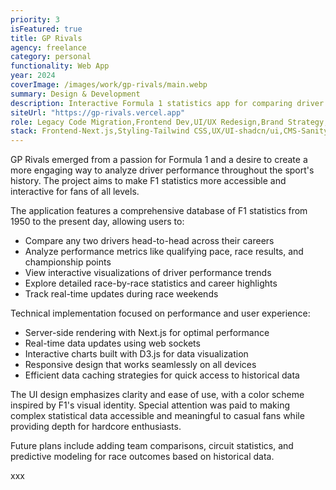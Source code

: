 ```yaml
---
priority: 3
isFeatured: true
title: GP Rivals
agency: freelance
category: personal
functionality: Web App
year: 2024
coverImage: /images/work/gp-rivals/main.webp
summary: Design & Development
description: Interactive Formula 1 statistics app for comparing driver performance across seasons. Features real-time updates and historical data visualization.
siteUrl: "https://gp-rivals.vercel.app"
role: Legacy Code Migration,Frontend Dev,UI/UX Redesign,Brand Strategy,Identity Design,Marketing System
stack: Frontend-Next.js,Styling-Tailwind CSS,UX/UI-shadcn/ui,CMS-Sanity,Marketing-Sendgrid
---
```


GP Rivals emerged from a passion for Formula 1 and a desire to create a more engaging way to analyze driver performance throughout the sport's history. The project aims to make F1 statistics more accessible and interactive for fans of all levels.

The application features a comprehensive database of F1 statistics from 1950 to the present day, allowing users to:

- Compare any two drivers head-to-head across their careers
- Analyze performance metrics like qualifying pace, race results, and championship points
- View interactive visualizations of driver performance trends
- Explore detailed race-by-race statistics and career highlights
- Track real-time updates during race weekends

Technical implementation focused on performance and user experience:

- Server-side rendering with Next.js for optimal performance
- Real-time data updates using web sockets
- Interactive charts built with D3.js for data visualization
- Responsive design that works seamlessly on all devices
- Efficient data caching strategies for quick access to historical data

The UI design emphasizes clarity and ease of use, with a color scheme inspired by F1's visual identity. Special attention was paid to making complex statistical data accessible and meaningful to casual fans while providing depth for hardcore enthusiasts.

Future plans include adding team comparisons, circuit statistics, and predictive modeling for race outcomes based on historical data.

xxx
